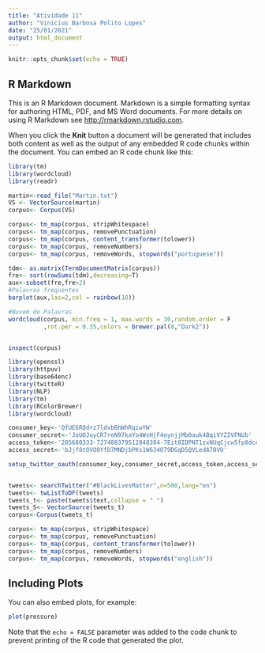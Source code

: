 ---
title: "Atividade 11"
author: "Vinicius Barbosa Polito Lopes"
date: "25/01/2021"
output: html_document
---

```{r setup, include=FALSE}
knitr::opts_chunk$set(echo = TRUE)
```

## R Markdown

This is an R Markdown document. Markdown is a simple formatting syntax for authoring HTML, PDF, and MS Word documents. For more details on using R Markdown see <http://rmarkdown.rstudio.com>.

When you click the **Knit** button a document will be generated that includes both content as well as the output of any embedded R code chunks within the document. You can embed an R code chunk like this:

```{r Martin}
library(tm)
library(wordcloud)
library(readr)

martin<-read_file("Martin.txt")
VS <- VectorSource(martin)
corpus<- Corpus(VS)

corpus<- tm_map(corpus, stripWhitespace)
corpus<- tm_map(corpus, removePunctuation)
corpus<- tm_map(corpus, content_transformer(tolower))
corpus<- tm_map(corpus, removeNumbers)
corpus<- tm_map(corpus, removeWords, stopwords("portuguese"))

tdm<- as.matrix(TermDocumentMatrix(corpus))
fre<- sort(rowSums(tdm),decreasing=T)
aux<-subset(fre,fre>2)
#Palavras frequentes
barplot(aux,las=2,col = rainbow(10))

#Nuvem de Palavras
wordcloud(corpus, min.freq = 1, max.words = 30,random.order = F
          ,rot.per = 0.35,colors = brewer.pal(8,"Dark2"))


inspect(corpus)
```
```{r Black}
library(openssl)
library(httpuv)
library(base64enc)
library(twitteR)
library(NLP)
library(tm)
library(RColorBrewer)
library(wordcloud)

consumer_key<-'QfUE6RQdrz7ldvbBhWhRqiwYW'
consumer_secret<-'JoUOJuyCR7reN97kaYo4WsHjF4oynjjMb0auk4BqiVYZIVFNUb'
access_token<-'285680333-727488379512848384-7Eit8IDPNT1zxNUqCjcw5fp8dcn65oD'
access_secret<-'bJjf8tOVO0YfD7MNDjbPKs1W634O79DGqD5QVLedA70VO'

setup_twitter_oauth(consumer_key,consumer_secret,access_token,access_secret)


tweets<- searchTwitter("#BlackLivesMatter",n=500,lang="en")
tweets<- twListToDF(tweets)
tweets_t<- paste(tweets$text,collapse = " ")
tweets_S<- VectorSource(tweets_t)
corpus<-Corpus(tweets_t)

corpus<- tm_map(corpus, stripWhitespace)
corpus<- tm_map(corpus, removePunctuation)
corpus<- tm_map(corpus, content_transformer(tolower))
corpus<- tm_map(corpus, removeNumbers)
corpus<- tm_map(corpus, removeWords, stopwords("english"))


```

## Including Plots

You can also embed plots, for example:

```{r pressure, echo=FALSE}
plot(pressure)
```

Note that the `echo = FALSE` parameter was added to the code chunk to prevent printing of the R code that generated the plot.
